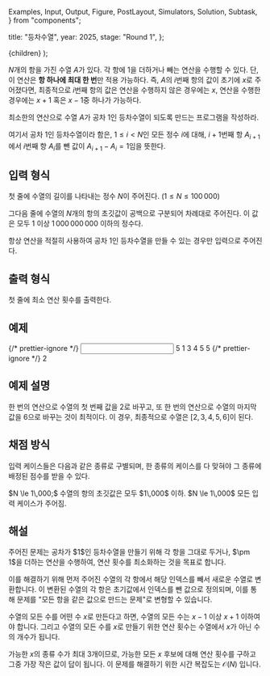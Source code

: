   Examples,
  Input,
  Output,
  Figure,
  PostLayout,
  Simulators,
  Solution,
  Subtask,
} from "components";

  title: "등차수열",
  year: 2025,
  stage: "Round 1",
};

  <PostLayout meta={meta}>{children}</PostLayout>
);

$N$개의 항을 가진 수열 $A$가 있다.
각 항에 $1$을 더하거나 빼는 연산을 수행할 수 있다.
단, 이 연산은 **항 하나에 최대 한 번**만 적용 가능하다.
즉, $A$의 $i$번째 항의 값이 초기에 $x$로 주어졌다면,
최종적으로 $i$번째 항의 값은 연산을 수행하지 않은 경우에는 $x$,
연산을 수행한 경우에는 $x + 1$ 혹은 $x - 1$중 하나가 가능하다.

최소한의 연산으로 수열 $A$가 공차 $1$인 등차수열이 되도록 만드는
프로그램을 작성하라.

여기서 공차 $1$인 등차수열이라 함은,
$1 \le i < N$인 모든 정수 $i$에 대해,
$i + 1$번째 항 $A_{i+1}$에서
$i$번째 항 $A_i$를 뺀 값이
$A_{i+1} - A_i = 1$임을 뜻한다.

## 입력 형식

첫 줄에 수열의 길이를 나타내는 정수 $N$이 주어진다.
($1 \le N \le 100\,000$)

그다음 줄에 수열의 $N$개의 항의 초깃값이 공백으로 구분되어 차례대로 주어진다.
이 값은 모두 $1$ 이상 $1\,000\,000\,000$ 이하의 정수다.

항상 연산을 적절히 사용하여 공차 $1$인 등차수열을 만들 수 있는 경우만
입력으로 주어진다.

## 출력 형식

첫 줄에 최소 연산 횟수를 출력한다.

## 예제

<Examples>
  {/* prettier-ignore */}
  <Input>
5
1 3 4 5 5
  </Input>
  {/* prettier-ignore */}
  <Output>
2
  </Output>
</Examples>

## 예제 설명

한 번의 연산으로 수열의 첫 번째 값을 $2$로 바꾸고,
또 한 번의 연산으로 수열의 마지막 값을 $6$으로 바꾸는 것이 최적이다.
이 경우, 최종적으로 수열은 $[2, 3, 4, 5, 6]$이 된다.

## 채점 방식

입력 케이스들은 다음과 같은 종류로 구별되며, 한 종류의 케이스를 다 맞혀야 그 종류에 배정된 점수를 받을 수 있다.

<Subtask index={1} score={34}>
  $N \le 1\,000;$ 수열의 항의 초깃값은 모두 $1\,000$ 이하.
</Subtask>
<Subtask index={2} score={25}>
  $N \le 1\,000$
</Subtask>
<Subtask index={3} score={41}>
  모든 입력 케이스가 주어짐.
</Subtask>

## 해설

<Solution>
주어진 문제는 공차가 $1$인 등차수열을 만들기 위해 각 항을 그대로 두거나, $\pm 1$을 더하는 연산을 수행하여,
연산 횟수를 최소화하는 것을 목표로 합니다.

이를 해결하기 위해 먼저 주어진 수열의 각 항에서 해당 인덱스를 빼서 새로운 수열로 변환합니다.
이 변환된 수열의 각 항은 초기값에서 인덱스를 뺀 값으로 정의되며,
이를 통해 문제를 "모든 항을 같은 값으로 만드는 문제"로 변형할 수 있습니다.

수열의 모든 수를 어떤 수 $x$로 만든다고 하면, 수열의 모든 수는 $x-1$ 이상 $x+1$ 이하여야 합니다.
그리고 수열의 모든 수를 $x$로 만들기 위한 연산 횟수는 수열에서 $x$가 아닌 수의 개수가 됩니다.

가능한 $x$의 종류 수가 최대 $3$개이므로,
가능한 모든 $x$ 후보에 대해 연산 횟수를 구하고 그중 가장 작은 값이 답이 됩니다.
이 문제를 해결하기 위한 시간 복잡도는 $\mathcal{O}(N)$ 입니다.
</Solution>
